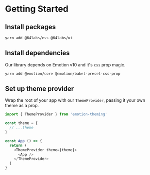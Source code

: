 
# Getting Started

## Install packages

```bash
yarn add @64labs/ess @64labs/ui
```

## Install dependencies

Our library depends on Emotion v10 and it's `css` prop magic.

```bash
yarn add @emotion/core @emotion/babel-preset-css-prop
```

## Set up theme provider

Wrap the root of your app with our `ThemeProvider`, passing it your own theme as a prop.

```js
import { ThemeProvider } from 'emotion-theming'

const theme = {
  // ...theme
}

const App () => {
  return (
    <ThemeProvider theme={theme}>
      <App />
    </ThemeProvider>
  )
}
```
